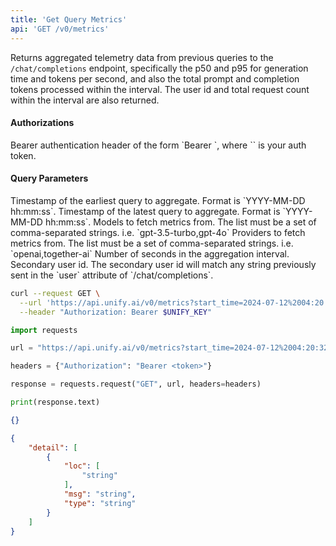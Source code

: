 ```yaml
---
title: 'Get Query Metrics'
api: 'GET /v0/metrics'
---
```

Returns aggregated telemetry data from previous queries to the `/chat/completions`
endpoint, specifically the p50 and p95 for generation time and tokens per second,
and also the total prompt and completion tokens processed within the interval. The
user id and total request count within the interval are also returned.

#### Authorizations

<ParamField header="Authorization" type="string" required="true">
  Bearer authentication header of the form `Bearer <token>`, where `<token>` is your auth token.
</ParamField>

#### Query Parameters

<ParamField query="start_time" type="string" >
Timestamp of the earliest query to aggregate. Format is `YYYY-MM-DD hh:mm:ss`.
</ParamField>

<ParamField query="end_time" type="string" >
Timestamp of the latest query to aggregate. Format is `YYYY-MM-DD hh:mm:ss`.
</ParamField>

<ParamField query="models" type="string" >
Models to fetch metrics from. The list must be a set of comma-separated strings. i.e. `gpt-3.5-turbo,gpt-4o`
</ParamField>

<ParamField query="providers" type="string" >
Providers to fetch metrics from. The list must be a set of comma-separated strings. i.e. `openai,together-ai`
</ParamField>

<ParamField query="interval" type="string"  default=300>
Number of seconds in the aggregation interval.
</ParamField>

<ParamField query="secondary_user_id" type="string" >
Secondary user id. The secondary user id will match any string previously sent in the `user` attribute of `/chat/completions`.
</ParamField>

<RequestExample>

```bash cURL
curl --request GET \
  --url 'https://api.unify.ai/v0/metrics?start_time=2024-07-12%2004:20:32&end_time=2024-08-12%2004:20:32&models=gpt-4o,llama-3.1-405b-chat,claude-3.5-sonnet&providers=openai,anthropic,fireworks-ai&interval=300&secondary_user_id=sample_user_id' \
  --header "Authorization: Bearer $UNIFY_KEY"
```

```python Python
import requests

url = "https://api.unify.ai/v0/metrics?start_time=2024-07-12%2004:20:32&end_time=2024-08-12%2004:20:32&models=gpt-4o,llama-3.1-405b-chat,claude-3.5-sonnet&providers=openai,anthropic,fireworks-ai&interval=300&secondary_user_id=sample_user_id"

headers = {"Authorization": "Bearer <token>"}

response = requests.request("GET", url, headers=headers)

print(response.text)
```

</RequestExample>
<ResponseExample>

```json 200
{}
```

```json 422
{
    "detail": [
        {
            "loc": [
                "string"
            ],
            "msg": "string",
            "type": "string"
        }
    ]
}
```

</ResponseExample>
